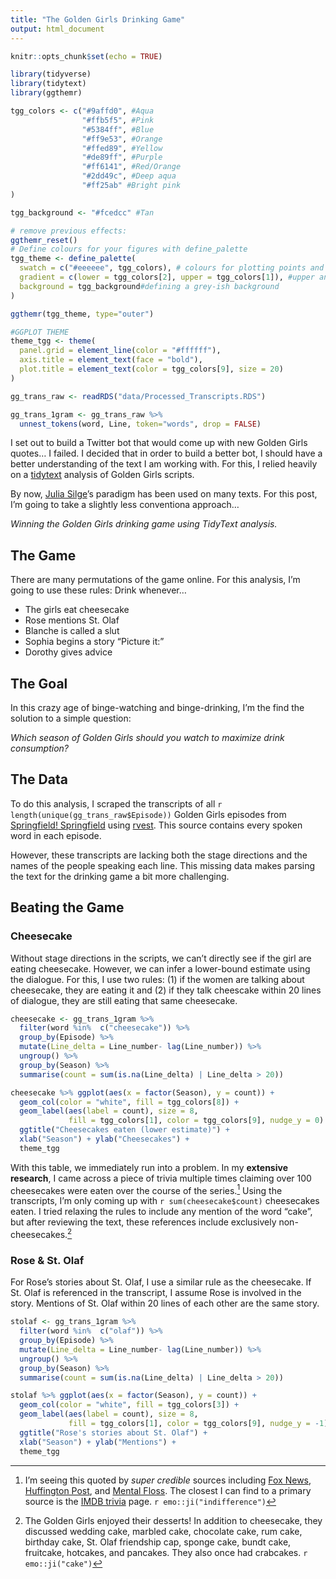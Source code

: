 ```yaml
---
title: "The Golden Girls Drinking Game"
output: html_document
---
```


```r
knitr::opts_chunk$set(echo = TRUE)

library(tidyverse)
library(tidytext)
library(ggthemr)

tgg_colors <- c("#9affd0", #Aqua
                "#ffb5f5", #Pink
                "#5384ff", #Blue
                "#ff9e53", #Orange
                "#ffed89", #Yellow
                "#de89ff", #Purple
                "#ff6141", #Red/Orange
                "#2dd49c", #Deep aqua
                "#ff25ab" #Bright pink
)

tgg_background <- "#fcedcc" #Tan

# remove previous effects:
ggthemr_reset()
# Define colours for your figures with define_palette
tgg_theme <- define_palette(
  swatch = c("#eeeeee", tgg_colors), # colours for plotting points and bars
  gradient = c(lower = tgg_colors[2], upper = tgg_colors[1]), #upper and lower colours for continuous colours
  background = tgg_background#defining a grey-ish background 
)

ggthemr(tgg_theme, type="outer")

#GGPLOT THEME
theme_tgg <- theme(
  panel.grid = element_line(color = "#ffffff"),
  axis.title = element_text(face = "bold"),
  plot.title = element_text(color = tgg_colors[9], size = 20)
)

gg_trans_raw <- readRDS("data/Processed_Transcripts.RDS")

gg_trans_1gram <- gg_trans_raw %>% 
  unnest_tokens(word, Line, token="words", drop = FALSE)

```

I set out to build a Twitter bot that would come up with new Golden Girls quotes... I failed. I decided that in order to build a better bot, I should have a better understanding of the text I am working with. For this, I relied heavily on a [tidytext](https://cran.r-project.org/web/packages/tidytext/vignettes/tidytext.html) analysis of Golden Girls scripts.

By now, [Julia Silge](https://twitter.com/juliasilge)'s paradigm has been used on many texts. For this post, I'm going to take a slightly less conventiona approach...

*Winning the Golden Girls drinking game using TidyText analysis.*

## The Game

There are many permutations of the game online. For this analysis, I'm going to use these rules:
Drink whenever...

* The girls eat cheesecake
* Rose mentions St. Olaf
* Blanche is called a slut
* Sophia begins a story "Picture it:"
* Dorothy gives advice

## The Goal

In this crazy age of binge-watching and binge-drinking, I'm the find the solution to a simple question:

*Which season of Golden Girls should you watch to maximize drink consumption?*

## The Data

To do this analysis, I scraped the transcripts of all `r length(unique(gg_trans_raw$Episode))` Golden Girls episodes from [Springfield! Springfield](https://www.springfieldspringfield.co.uk/episode_scripts.php?tv-show=the-golden-girls-1985) using [rvest](https://github.com/hadley/rvest). This source contains every spoken word in each episode.

However, these transcripts are lacking both the stage directions and the names of the people speaking each line. This missing data makes parsing the text for the drinking game a bit more challenging.

## Beating the Game

### Cheesecake

Without stage directions in the scripts, we can't directly see if the girl are eating cheesecake. However, we can infer a lower-bound estimate using the dialogue. For this, I use two rules: (1) if the women are talking about cheesecake, they are eating it and (2) if they talk cheescake within 20 lines of dialogue, they are still eating that same cheesecake.

```r
cheesecake <- gg_trans_1gram %>% 
  filter(word %in%  c("cheesecake")) %>% 
  group_by(Episode) %>% 
  mutate(Line_delta = Line_number- lag(Line_number)) %>% 
  ungroup() %>% 
  group_by(Season) %>% 
  summarise(count = sum(is.na(Line_delta) | Line_delta > 20))
```

```r
cheesecake %>% ggplot(aes(x = factor(Season), y = count)) +
  geom_col(color = "white", fill = tgg_colors[8]) +
  geom_label(aes(label = count), size = 8, 
             fill = tgg_colors[1], color = tgg_colors[9], nudge_y = 0) +
  ggtitle("Cheesecakes eaten (lower estimate)") + 
  xlab("Season") + ylab("Cheesecakes") +
  theme_tgg
```

With this table, we immediately run into a problem. In my **extensive research**, I came across a piece of trivia multiple times claiming over 100 cheesecakes were eaten over the course of the series.[^cheesecake] Using the transcripts, I'm only coming up with `r sum(cheesecake$count)` cheesecakes eaten. I tried relaxing the rules to include any mention of the word "cake", but after reviewing the text, these references include exclusively non-cheesecakes.[^cakes]

[^cheesecake]: I'm seeing this quoted by *super credible* sources including [Fox News](http://www.foxnews.com/entertainment/2017/01/17/10-things-never-knew-about-golden-girls.html), [Huffington Post](https://www.huffingtonpost.com/2015/09/14/the-golden-girls-_n_5512554.html), and [Mental Floss](http://mentalfloss.com/article/58118/7-times-golden-girls-talked-it-out-over-cheesecake). The closest I can find to a primary source is the [IMDB trivia](http://www.imdb.com/title/tt0088526/trivia) page. `r emo::ji("indifference")`

[^cakes]: The Golden Girls enjoyed their desserts! In addition to cheesecake, they discussed wedding cake, marbled cake, chocolate cake, rum cake, birthday cake, St. Olaf friendship cap, sponge cake, bundt cake, fruitcake, hotcakes, and pancakes. They also once had crabcakes. `r emo::ji("cake")`

### Rose & St. Olaf

For Rose's stories about St. Olaf, I use a similar rule as the cheesecake. If St. Olaf is referenced in the transcript, I assume Rose is involved in the story. Mentions of St. Olaf within 20 lines of each other are the same story.

```r
stolaf <- gg_trans_1gram %>% 
  filter(word %in%  c("olaf")) %>% 
  group_by(Episode) %>% 
  mutate(Line_delta = Line_number- lag(Line_number)) %>% 
  ungroup() %>% 
  group_by(Season) %>% 
  summarise(count = sum(is.na(Line_delta) | Line_delta > 20))
```

```r
stolaf %>% ggplot(aes(x = factor(Season), y = count)) +
  geom_col(color = "white", fill = tgg_colors[3]) +
  geom_label(aes(label = count), size = 8, 
             fill = tgg_colors[1], color = tgg_colors[9], nudge_y = -1) +
  ggtitle("Rose's stories about St. Olaf") + 
  xlab("Season") + ylab("Mentions") +
  theme_tgg
```

